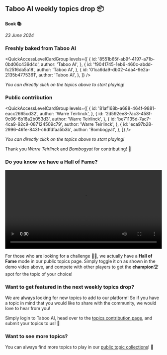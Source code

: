 
## Taboo AI weekly topics drop 📦

**Book 📚**

_23 June 2024_

### Freshly baked from Taboo AI

<QuickAccessLevelCardGroup
  levels={[
    {
      id: '8551b65f-ab9f-4197-a71b-0bd06c439d4d',
      author: 'Taboo AI',
    },
    {
      id: 'f9041745-1eb6-460c-abdd-fc2516da5a18',
      author: 'Taboo AI',
    },
    {
      id: '01ca6da9-db02-4da4-9e2a-2135b4775361',
      author: 'Taboo AI',
    },
  ]}
/>

_You can directly click on the topics above to start playing!_

### Public contribution

<QuickAccessLevelCardGroup
  levels={[
    {
      id: '81af168b-a688-464f-9881-eacc2665cd32',
      author: 'Warre Teirlinck',
    },
    {
      id: '2d592ee8-7ac3-458f-9c06-6b18a2b053d3',
      author: 'Warre Teirlinck',
    },
    {
      id: 'be71135d-7ac7-4ca9-92c9-087124509c79',
      author: 'Warre Teirlinck',
    },
    {
      id: 'eca97b28-2996-46fe-843f-c6dfdfaa5b3b',
      author: 'Bombogyat',
    },
  ]}
/>

_You can directly click on the topics above to start playing!_

Thank you _Warre Teirlinck_ and _Bombogyat_ for contributing! 🎉

### Do you know we have a **Hall of Fame**?

<video width='100%' controls loop>
  <source src='/videos/hall-of-fame.mp4' type='video/mp4' />
  Your browser does not support the video tag.
</video>

For those who are looking for a challenge 🥷🏻, we actually have a **Hall of Fame** mode in our public topics page. Simply toggle it on as shown in the demo video above, and compete with other players to get the **champion**🏆 spot for the topic of your choice!

### Want to get featured in the next weekly topics drop?

We are always looking for new topics to add to our platform! So if you have a topic in mind that you would like to share with the community, we would love to hear from you!

Simply login to Taboo AI, head over to the [topics contribution page](/add-level), and submit your topics to us! 🚀

### Want to see more topics?

You can always find more topics to play in our [public topic collections](/levels)! 🌟
